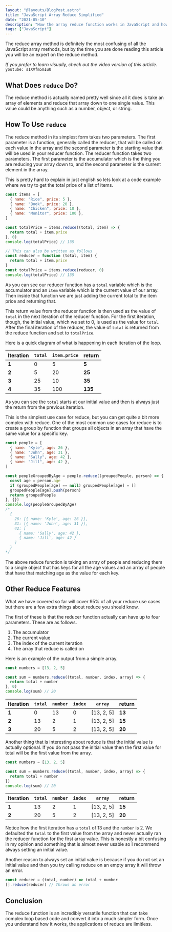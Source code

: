 ```yaml
---
layout: "@layouts/BlogPost.astro"
title: "JavaScript Array Reduce Simplified"
date: "2021-05-10"
description: "How the array reduce function works in JavaScript and how you can use it in your projects."
tags: ["JavaScript"]
---
```


The reduce array method is definitely the most confusing of all the JavaScript array methods, but by the time you are done reading this article you will be an expert on the reduce method.

_If you prefer to learn visually, check out the video version of this article._
`youtube: s1XVfm5mIuU`

## What Does `reduce` Do?

The reduce method is actually named pretty well since all it does is take an array of elements and reduce that array down to one single value. This value could be anything such as a number, object, or string.

## How To Use `reduce`

The reduce method in its simplest form takes two parameters. The first parameter is a function, generally called the reducer, that will be called on each value in the array and the second parameter is the starting value that will be used in your reducer function. The reducer function takes two parameters. The first parameter is the accumulator which is the thing you are reducing your array down to, and the second parameter is the current element in the array.

This is pretty hard to explain in just english so lets look at a code example where we try to get the total price of a list of items.

```js
const items = [
  { name: "Rice", price: 5 },
  { name: "Book", price: 20 },
  { name: "Chicken", price: 10 },
  { name: "Monitor", price: 100 },
]

const totalPrice = items.reduce((total, item) => {
  return total + item.price
}, 0)
console.log(totalPrice) // 135

// This can also be written as follows
const reducer = function (total, item) {
  return total + item.price
}
const totalPrice = items.reduce(reducer, 0)
console.log(totalPrice) // 135
```

As you can see our reducer function has a `total` variable which is the accumulator and an `item` variable which is the current value of our array. Then inside that function we are just adding the current total to the item price and returning that.

This return value from the reducer function is then used as the value of `total` in the next iteration of the reducer function. For the first iteration, though, the initial value, which we set to 0, is used as the value for `total`. After the final iteration of the reducer, the value of `total` is returned from the reduce function and set to `totalPrice`.

Here is a quick diagram of what is happening in each iteration of the loop.

| Iteration | `total` | `item.price` | return  |
| --------- | ------- | ------------ | ------- |
| **1**     | 0       | 5            | **5**   |
| **2**     | 5       | 20           | **25**  |
| **3**     | 25      | 10           | **35**  |
| **4**     | 35      | 100          | **135** |

As you can see the `total` starts at our initial value and then is always just the return from the previous iteration.

This is the simplest use case for reduce, but you can get quite a bit more complex with reduce. One of the most common use cases for reduce is to create a group by function that groups all objects in an array that have the same value for a specific key.

```js
const people = [
  { name: "Kyle", age: 26 },
  { name: "John", age: 31 },
  { name: "Sally", age: 42 },
  { name: "Jill", age: 42 },
]

const peopleGroupedByAge = people.reduce((groupedPeople, person) => {
  const age = person.age
  if (groupedPeople[age] == null) groupedPeople[age] = []
  groupedPeople[age].push(person)
  return groupedPeople
}, {})
console.log(peopleGroupedByAge)
/*
  {
    26: [{ name: 'Kyle', age: 26 }],
    31: [{ name: 'John', age: 31 }],
    42: [
      { name: 'Sally', age: 42 },
      { name: 'Jill', age: 42 }
    ]
  }
*/
```

The above reduce function is taking an array of people and reducing them to a single object that has keys for all the age values and an array of people that have that matching age as the value for each key.

## Other Reduce Features

What we have covered so far will cover 95% of all your reduce use cases but there are a few extra things about reduce you should know.

The first of these is that the reducer function actually can have up to four parameters. These are as follows.

1. The accumulator
2. The current value
3. The index of the current iteration
4. The array that reduce is called on

Here is an example of the output from a simple array.

```js
const numbers = [13, 2, 5]

const sum = numbers.reduce((total, number, index, array) => {
  return total + number
}, 0)
console.log(sum) // 20
```

| Iteration | `total` | `number` | `index` | `array`    | return |
| --------- | ------- | -------- | ------- | ---------- | ------ |
| **1**     | 0       | 13       | 0       | [13, 2, 5] | **13** |
| **2**     | 13      | 2        | 1       | [13, 2, 5] | **15** |
| **3**     | 20      | 5        | 2       | [13, 2, 5] | **20** |

Another thing that is interesting about reduce is that the initial value is actually optional. If you do not pass the initial value then the first value for total will be the first value from the array.

```js
const numbers = [13, 2, 5]

const sum = numbers.reduce((total, number, index, array) => {
  return total + number
})
console.log(sum) // 20
```

| Iteration | `total` | `number` | `index` | `array`    | return |
| --------- | ------- | -------- | ------- | ---------- | ------ |
| **1**     | 13      | 2        | 1       | [13, 2, 5] | **15** |
| **2**     | 20      | 5        | 2       | [13, 2, 5] | **20** |

Notice how the first iteration has a `total` of 13 and the `number` is 2. We defaulted the `total` to the first value from the array and never actually ran the reducer function for the first array value. This is honestly a bit confusing in my opinion and something that is almost never usable so I recommend always setting an initial value.

Another reason to always set an initial value is because if you do not set an initial value and then you try calling reduce on an empty array it will throw an error.

```js
const reducer = (total, number) => total + number
[].reduce(reducer) // Throws an error
```

## Conclusion

The reduce function is an incredibly versatile function that can take complex loop based code and convert it into a much simpler form. Once you understand how it works, the applications of reduce are limitless.
